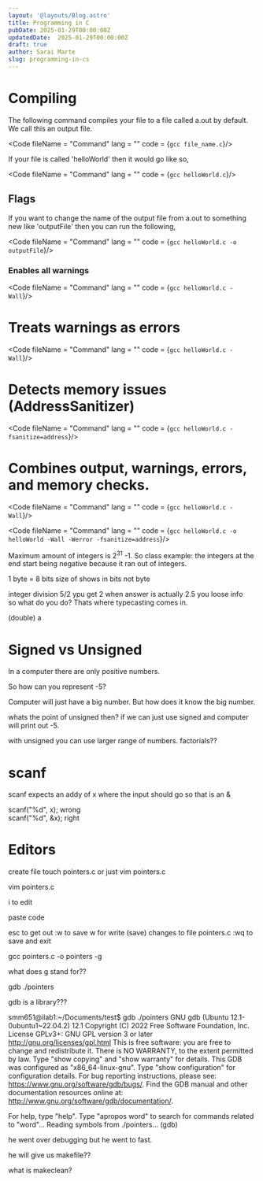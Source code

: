 ```yaml
---
layout: '@layouts/Blog.astro'
title: Programming in C
pubDate: 2025-01-29T00:00:00Z 
updatedDate:  2025-01-29T00:00:00Z 
draft: true
author: Sarai Marte
slug: programming-in-cs
---
```



# Compiling 

The following command compiles your file to a file called a.out by default. We call this an output file.  

<Code fileName = "Command" lang = "" code = {`gcc file_name.c`}/>

If your file is called 'helloWorld' then it would go like so, 

<Code fileName = "Command" lang = "" code = {`gcc helloWorld.c`}/>

## Flags 

If you want to change the name of the output file from a.out to something new like 'outputFile' then you can run the following, 

<Code fileName = "Command" lang = "" code = {`gcc helloWorld.c -o outputFile`}/>

### Enables all warnings 

<Code fileName = "Command" lang = "" code = {`gcc helloWorld.c -Wall`}/>

# Treats warnings as errors 
<Code fileName = "Command" lang = "" code = {`gcc helloWorld.c -Wall`}/>

# Detects memory issues (AddressSanitizer)
<Code fileName = "Command" lang = "" code = {`gcc helloWorld.c -fsanitize=address`}/>

# Combines output, warnings, errors, and memory checks.
<Code fileName = "Command" lang = "" code = {`gcc helloWorld.c -Wall`}/>

<Code fileName = "Command" lang = "" code = {`gcc helloWorld.c -o helloWorld -Wall -Werror -fsanitize=address`}/>

Maximum amount of integers is 2<sup>31</sup> -1. 
So class example: the integers at the end start being negative because it ran out of integers. 

1 byte = 8 bits 
size of shows in bits not byte 

integer division 5/2 ypu get 2 when answer is actually 2.5 you loose info  
so what do you do? Thats where typecasting comes in. 

(double) a

  

# Signed vs Unsigned 

In a computer there are only positive numbers. 

So how can you represent -5?

Computer will just have a big number.  But how does it know the big number.  

whats the point of unsigned then? if we can just use signed and computer will print out -5. 

with unsigned you can use larger range of numbers.  factorials??

# scanf 

scanf expects an addy of x where the input should go so that is an & 

scanf("%d", x); wrong   
scanf("%d", &x); right   


# Editors 

create file touch pointers.c  or just vim pointers.c

vim pointers.c 

i to edit 

paste code 

esc to get out :w to save  w for write (save) changes to file pointers.c 
:wq to save and exit 

 gcc pointers.c -o pointers -g

 what does g stand for??

 gdb ./pointers

 gdb is a library???

 smm651@ilab1:~/Documents/test$ gdb ./pointers
GNU gdb (Ubuntu 12.1-0ubuntu1~22.04.2) 12.1
Copyright (C) 2022 Free Software Foundation, Inc.
License GPLv3+: GNU GPL version 3 or later <http://gnu.org/licenses/gpl.html>
This is free software: you are free to change and redistribute it.
There is NO WARRANTY, to the extent permitted by law.
Type "show copying" and "show warranty" for details.
This GDB was configured as "x86_64-linux-gnu".
Type "show configuration" for configuration details.
For bug reporting instructions, please see:
<https://www.gnu.org/software/gdb/bugs/>.
Find the GDB manual and other documentation resources online at:
    <http://www.gnu.org/software/gdb/documentation/>.

For help, type "help".
Type "apropos word" to search for commands related to "word"...
Reading symbols from ./pointers...
(gdb)


he went over debugging but he went to fast. 


he will give us makefile??

what is makeclean?